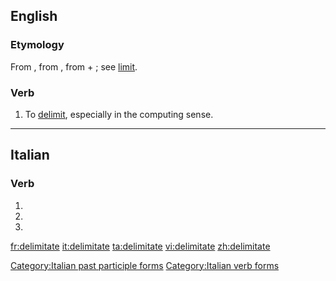 ==English==

===Etymology===
From {{etyl|fr|en}} {{term|délimiter|lang=fr}}, from {{etyl|LL.|en}} {{term|delimitare||to mark out the limits}}, from {{term|de-}} + {{term|limitare||to limit, bound}}; see [[limit]].

===Verb===
{{en-verb|delimitates|delimitating|delimitated}}

# To [[delimit]], especially in the computing sense.

----

==Italian==

===Verb===
{{head|it|verb form}}

# {{conjugation of|delimitare||2|p|pres|ind|lang=it}}
# {{conjugation of|delimitare||2|p|imp|lang=it}}
# {{feminine plural of|delimitato|lang=it}}

[[Category:Italian past participle forms]]
[[Category:Italian verb forms]]

[[fr:delimitate]]
[[it:delimitate]]
[[ta:delimitate]]
[[vi:delimitate]]
[[zh:delimitate]]